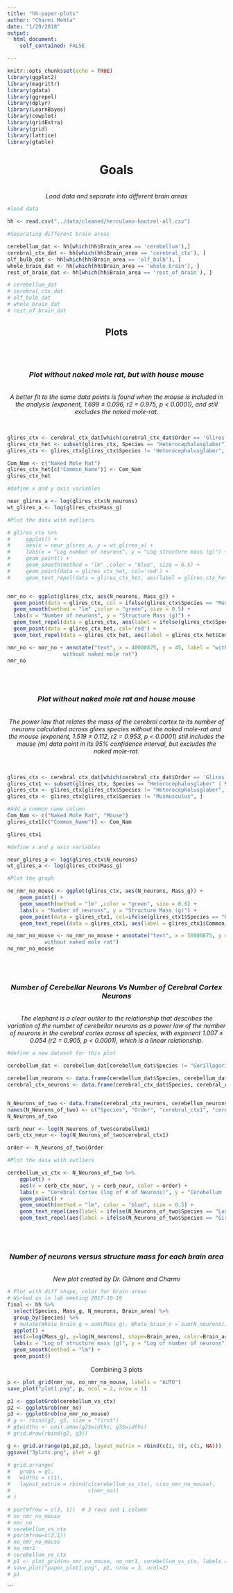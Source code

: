 ```yaml
---
title: "hh-paper-plots"
author: "Charmi Mehta"
date: "1/29/2018"
output:
  html_document:
    self_contained: FALSE

---
```


```r
knitr::opts_chunk$set(echo = TRUE)
library(ggplot2)
library(magrittr)
library(gdata)
library(ggrepel)
library(dplyr)
library(LearnBayes)
library(cowplot)
library(gridExtra)
library(grid)
library(lattice)
library(gtable)
```

<center><h1> Goals </h1>
<br>
<i>Load data and separate into different brain areas</i> </center>

```r
#load data

hh <- read.csv("../data/cleaned/herculano-houtzel-all.csv")

#Separating different brain areas

cerebellum_dat <- hh[which(hh$Brain_area == 'cerebellum'),]
cerebral_ctx_dat <- hh[which(hh$Brain_area == 'cerebral_ctx'), ]
olf_bulb_dat <- hh[which(hh$Brain_area == 'olf_bulb'), ]
whole_brain_dat <- hh[which(hh$Brain_area == 'whole_brain'), ]
rest_of_brain_dat <- hh[which(hh$Brain_area == 'rest_of_brain'), ]

# cerebellum_dat
# cerebral_ctx_dat
# olf_bulb_dat
# whole_brain_dat
# rest_of_brain_dat

```

<center><h2> Plots </h2> </center>
<br>
<br>
<center> <i><h3> Plot without naked mole rat, but with house mouse</h3> </i>
<br>
*A better fit to the same data points is found when the mouse is included in the analysis (exponent, 1.699 ± 0.096, r2 = 0.975, p < 0.0001), and still excludes the naked mole-rat.*
</center>
<br>

```r

glires_ctx <- cerebral_ctx_dat[which(cerebral_ctx_dat$Order == 'Glires'), ]
glires_ctx_het <- subset(glires_ctx, Species == "Heterocephalusglaber")
glires_ctx <- glires_ctx[glires_ctx$Species != "Heterocephalusglaber", ]

Com_Nam <- c("Naked Mole Rat")
glires_ctx_het[c("Common_Name")] <- Com_Nam
glires_ctx_het

#define x and y axis variables

neur_glires_a <- log(glires_ctx$N_neurons)
wt_glires_a <- log(glires_ctx$Mass_g)

#Plot the data with outliers

# glires_ctx %>%
#     ggplot() +
#     aes(x = neur_glires_a, y = wt_glires_a) +
#     labs(x = "Log number of neurons", y = "Log structure mass (g)") +
#     geom_point() +
#     geom_smooth(method = "lm" ,color = "blue", size = 0.5) +
#     geom_point(data = glires_ctx_het, col='red') +
#     geom_text_repel(data = glires_ctx_het, aes(label = glires_ctx_het$Common_Name), col='red')


nmr_no <- ggplot(glires_ctx, aes(N_neurons, Mass_g)) +
  geom_point(data = glires_ctx, col = ifelse(glires_ctx$Species == "Musmusculus", 'blue', 'black')) +
  geom_smooth(method = "lm" ,color = "green", size = 0.5) +
  labs(x = "Number of neurons", y = "Structure Mass (g)") +
  geom_text_repel(data = glires_ctx, aes(label = ifelse(glires_ctx$Species == "Musmusculus", paste0("Mouse"), "")), col='blue', box.padding = unit(1, "lines")) +
  geom_point(data = glires_ctx_het, col='red') +
  geom_text_repel(data = glires_ctx_het, aes(label = glires_ctx_het$Common_Name), col='red', box.padding = unit(4, "lines"))

nmr_no <- nmr_no + annotate("text", x = 40000875, y = 45, label = "with mouse
                  without naked mole rat")
nmr_no

```
<br>
<br>
<center> <i> <h3> Plot without naked mole rat and house mouse </h3></i>
<br>
*The power law that relates the mass of the cerebral cortex to its number of neurons calculated across glires species without the naked mole-rat and the mouse (exponent, 1.519 ± 0.112, r2 = 0.953, p < 0.0001) still includes the mouse (m) data point in its 95% confidence interval, but excludes the naked mole-rat.*
</center>
<br>

```r

glires_ctx <- cerebral_ctx_dat[which(cerebral_ctx_dat$Order == 'Glires'), ]
glires_ctx1 <- subset(glires_ctx, Species == "Heterocephalusglaber" | Species == "Musmusculus")
glires_ctx <- glires_ctx[glires_ctx$Species != "Heterocephalusglaber", ]
glires_ctx <- glires_ctx[glires_ctx$Species != "Musmusculus", ]

#Add a common name column
Com_Nam <- c("Naked Mole Rat", "Mouse")
glires_ctx1[c("Common_Name")] <- Com_Nam

glires_ctx1

#define x and y axis variables

neur_glires_a <- log(glires_ctx$N_neurons)
wt_glires_a <- log(glires_ctx$Mass_g)

#Plot the graph

no_nmr_no_mouse <- ggplot(glires_ctx, aes(N_neurons, Mass_g)) + 
    geom_point() +
    geom_smooth(method = "lm" ,color = "green", size = 0.5) +
    labs(x = "Number of neurons", y = "Structure Mass (g)") +
    geom_point(data = glires_ctx1, col=ifelse(glires_ctx1$Species == "Heterocephalusglaber", 'red', ifelse(glires_ctx1$Species == "Musmusculus", 'blue', 'black'))) +
    geom_text_repel(data = glires_ctx1, aes(label = glires_ctx1$Common_Name), col=ifelse(glires_ctx1$Species == "Heterocephalusglaber", 'red', ifelse(glires_ctx1$Species == "Musmusculus", 'blue', 'black')))

no_nmr_no_mouse <- no_nmr_no_mouse + annotate("text", x = 50000875, y = 45, label = "without mouse
            without naked mole rat")
no_nmr_no_mouse
```

<br>
<br>
<center><i><h3> Number of Cerebellar Neurons Vs Number of Cerebral Cortex Neurons </h3></i>
<br>
*The elephant is a clear outlier to the relationship that describes the variation of the number of cerebellar neurons as a power law of the number of neurons in the cerebral cortex across all species, with exponent 1.007 ± 0.054 (r2 = 0.905, p < 0.0001), which is a linear relationship.*
</center>

```r

#define a new dataset for this plot

cerebellum_dat <- cerebellum_dat[cerebellum_dat$Species != "Gorillagorilla", ]

cerebellum_neurons <- data.frame(cerebellum_dat$Species, cerebellum_dat$Order, cerebellum_dat$N_neurons)
cerebral_ctx_neurons <- data.frame(cerebral_ctx_dat$Species, cerebral_ctx_dat$Order, cerebral_ctx_dat$N_neurons)


N_Neurons_of_two <- data.frame(cerebral_ctx_neurons, cerebellum_neurons$cerebellum_dat.N_neurons)
names(N_Neurons_of_two) <- c("Species", "Order", "cerebral_ctx1", "cerebellum1")
N_Neurons_of_two

cerb_neur <- log(N_Neurons_of_two$cerebellum1)
cerb_ctx_neur <- log(N_Neurons_of_two$cerebral_ctx1)

order <- N_Neurons_of_two$Order

#Plot the data with outliers

cerebellum_vs_ctx <- N_Neurons_of_two %>%
    ggplot() +
    aes(x = cerb_ctx_neur, y = cerb_neur, color = order) +
    labs(x = "Cerebral Cortex (log of # of Neurons)", y = "Cerebellum (log of # of Neurons)") +
    geom_point() +
    geom_smooth(method = "lm", color = "blue", size = 0.5) +
    geom_text_repel(aes(label = ifelse(N_Neurons_of_two$Species == "Loxodontaafricana", paste0("Elephant"), "")))+
    geom_text_repel(aes(label = ifelse(N_Neurons_of_two$Species == "Giraffacamelopardalensis", paste0("Giraffe"), "")))
```
<br>
<br>

<center><i><h3>Number of neurons versus structure mass for each brain area </i></h3>
<br>
*New plot created by Dr. Gilmore and Charmi*</center>

```r
# Plot with diff shape, color for brain areas
# Worked on in lab meeting 2017-10-19
final <- hh %>%
  select(Species, Mass_g, N_neurons, Brain_area) %>%
  group_by(Species) %>% 
  # mutate(Whole_brain_g = sum(Mass_g), Whole_brain_n = sum(N_neurons)) %>%
  ggplot() +
  aes(x=log(Mass_g), y=log(N_neurons), shape=Brain_area, color=Brain_area) +
  labs(x = "Log of structure mass (g)", y = "Log of number of neurons") +
  geom_smooth(method = "lm") +
  geom_point()
```

<center> Combining 3 plots </center>

```r

p <- plot_grid(nmr_no, no_nmr_no_mouse, labels = "AUTO")
save_plot("plot1.png", p, ncol = 2, nrow = 1)

p1 <- ggplotGrob(cerebellum_vs_ctx)
p2 <- ggplotGrob(nmr_no)
p3 <- ggplotGrob(no_nmr_no_mouse)
# g <- rbind(g2, g3, size = "first")
# g$widths <- unit.pmax(g2$widths, g3$widths)
# grid.draw(rbind(g2, g3))

g <- grid.arrange(p1,p2,p3, layout_matrix = rbind(c(2, 3), c(1, NA)))
ggsave("3plots.png", plot = g)

# grid.arrange(
#   grobs = gl,
#   widths = c(1),
#   layout_matrix = rbind(c(cerebellum_vs_ctx), c(no_nmr_no_mouse),
#                         c(nmr_no))
# )

# par(mfrow = c(3, 1))  # 3 rows and 1 column
# no_nmr_no_mouse
# nmr_no
# cerebellum_vs_ctx
# par(mfrow=c(3,1))
# no_nmr_no_mouse
# no_nmr1
# cerebellum_vs_ctx
# p1 <- plot_grid(no_nmr_no_mouse, no_nmr1, cerebellum_vs_ctx, labels = "AUTO")
# save_plot("paper_plot1.png", p1, nrow = 3, ncol=2)
# p1

```
















```














